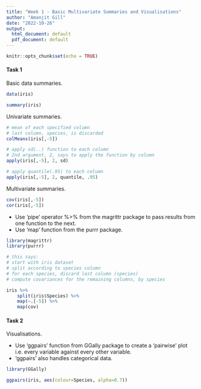 ---
title: "Week 1 - Basic Multivariate Summaries and Visualisations"
author: "Amanjit Gill"
date: "2022-10-26"
output:
  html_document: default
  pdf_document: default
---

```{r setup, include=FALSE}
knitr::opts_chunk$set(echo = TRUE)
```

#### **Task 1**

Basic data summaries.
```{r summaries1}
data(iris)

summary(iris)
```

Univariate summaries.
```{r summaries2}

# mean of each specified column
# last column, species, is discarded
colMeans(iris[,-5])

# apply sd(..) function to each column
# 2nd argument, 2, says to apply the function by column
apply(iris[,-5], 2, sd)

# apply quantile(.95) to each column
apply(iris[,-5], 2, quantile, .95)
```

Multivariate summaries.
```{r summaries3}
cov(iris[,-5])
cor(iris[,-5])

```

- Use 'pipe' operator %>% from the magrittr package to pass results from one function to the next.
- Use 'map' function from the purrr package.
```{r load_pipe}

library(magrittr)
library(purrr)
```

```{r use_pipe}

# this says:
# start with iris dataset
# split according to species column
# for each species, discard last column (species)
# compute covariances for the remaining columns, by species

iris %>%
    split(iris$Species) %>%
    map(~.[-5]) %>%
    map(cov)

```

#### **Task 2**

Visualisations.

- Use 'ggpairs' function from GGally package to create a 'pairwise' plot i.e. every variable against every other variable.
- 'ggpairs' also handles categorical data.

```{r load_ggally}

library(GGally)
```

```{r use_ggally}

ggpairs(iris, aes(colour=Species, alpha=0.7))
```
